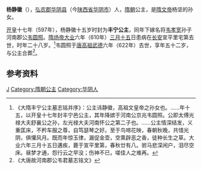 '''杨静徽'''（{{bd|583年||610年|catIdx=Y}}），[[弘农郡|弘农郡]][[华阴县|华阴县]]（今[[陕西省|陕西省]][[华阴市|华阴市]]）人，[[隋朝|隋朝]]公主，是[[隋文帝|隋文帝]]杨坚的孙女。

[[开皇|开皇]]十七年（597年），杨静徽十五岁时封为'''丰宁公主'''，同年下嫁名将[[韦孝宽|韦孝宽]]孙子河南郡公[[韦圆照|韦圆照]]。[[隋炀帝|隋炀帝]][[大业|大业]]六年（610年）[[三月十五|三月十五]]日患病在[[长安|长安]]宣平里宅第去世，时年二十八岁。<ref>《大隋丰宁公主墓志铭并序》：公主讳静徽，高祖文皇帝之孙女也。……年十五，以开皇十七年封丰宁邑公主，其年降嫔于河南公京兆韦圆照。公即太傅光禄大夫舒襄公之孙，左光禄大夫河南怀公之第二子也。……公主情深结发，义重匡床，不矜车服之尊，自笃瑟琴之好。至于鸟啼花映，春朝秋晚，共惜光阴，俱懽风月。既而年惊玉律，漏促金壶，空熏辟恶之香，徒种长生之草。大业六年三月十五日遘疾，薨于宣平里第，春秋廿有八。驸马悲深闲户，泪尽空床。昼梦才通，怨行云之早没；伤神不已，嗟佳人之难再。</ref>韦圆照于[[唐高祖|唐高祖]][[武德|武德]]六年（622年）去世，享年五十二岁，与公主合葬<ref>《大唐故河南郡公韦君墓志铭文》</ref>。

== 参考资料 ==
{{reflist}}

{{DEFAULTSORT:Y}}
[[Category:杨姓|J]]
[[Category:隋朝公主|Category:隋朝公主]]
[[Category:华阴人|Category:华阴人]]